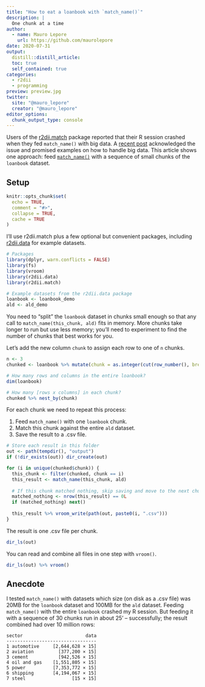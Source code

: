 ```yaml
---
title: "How to eat a loanbook with `match_name()`"
description: |
  One chunk at a time
author:
  - name: Mauro Lepore
    url: https://github.com/maurolepore
date: 2020-07-31
output:
  distill::distill_article:
  toc: true
  self_contained: true
categories:
  - r2dii
  - programming
preview: preview.jpg
twitter:
  site: "@mauro_lepore"
  creator: "@mauro_lepore"
editor_options: 
  chunk_output_type: console
---
```


Users of the [r2dii.match](https://2degreesinvesting.github.io/r2dii.match/) package reported that their R session crashed when they fed `match_name()` with big data. A [recent post](https://2degreesinvesting.github.io/posts/2020-07-18-improving-r2dii-match/) acknowledged the issue and promised examples on how to handle big data. This article shows one approach: feed [`match_name()`](https://2degreesinvesting.github.io/r2dii.match/reference/match_name.html) with a sequence of small chunks of the `loanbook` dataset.

## Setup

```r
knitr::opts_chunk$set(
  echo = TRUE,
  comment = "#>",
  collapse = TRUE,
  cache = TRUE
)
```

I'll use r2dii.match plus a few optional but convenient packages, including [r2dii.data](https://2degreesinvesting.github.io/r2dii.data/) for example datasets.

```r
# Packages
library(dplyr, warn.conflicts = FALSE)
library(fs)
library(vroom)
library(r2dii.data)
library(r2dii.match)

# Example datasets from the r2dii.data package
loanbook <- loanbook_demo
ald <- ald_demo
```

You need to "split" the `loanbook` dataset in chunks small enough so that any call to `match_name(this_chunk, ald)` fits in memory. More chunks take longer to run but use less memory; you'll need to experiment to find the number of chunks that best works for you.

Let's add the new column `chunk` to assign each row to one of `n` chunks.

```r
n <- 3
chunked <- loanbook %>% mutate(chunk = as.integer(cut(row_number(), breaks = n)))

# How many rows and columns in the entire loanbook?
dim(loanbook)

# How many [rows x columns] in each chunk?
chunked %>% nest_by(chunk)
```

For each chunk we need to repeat this process:

1. Feed `match_name()` with one `loanbook` chunk.
2. Match this chunk against the entire `ald` dataset.
3. Save the result to a .csv file.

```r
# Store each result in this folder
out <- path(tempdir(), "output")
if (!dir_exists(out)) dir_create(out)

for (i in unique(chunked$chunk)) {
  this_chunk <- filter(chunked, chunk == i)
  this_result <- match_name(this_chunk, ald)
  
  # If this chunk matched nothing, skip saving and move to the next chunk
  matched_nothing <- nrow(this_result) == 0L
  if (matched_nothing) next()
  
  this_result %>% vroom_write(path(out, paste0(i, ".csv")))
}
```

The result is one .csv file per chunk.

```r
dir_ls(out)
```

You can read and combine all files in one step with `vroom()`.

```r
dir_ls(out) %>% vroom()
```

## Anecdote

I tested `match_name()` with datasets which size (on disk as a .csv file) was 20MB for the `loanbook` dataset and 100MB for the `ald` dataset. Feeding `match_name()` with the entire `loanbook` crashed my R session. But feeding it with a sequence of 30 chunks run in about 25' -- successfully; the result combined had over 10 million rows:

```
sector                       data
---------------------------------
1 automotive     [2,644,628 × 15]
2 aviation         [377,200 × 15]
3 cement           [942,526 × 15]
4 oil and gas    [1,551,805 × 15]
5 power          [7,353,772 × 15]
6 shipping       [4,194,067 × 15]
7 steel                 [15 × 15]
```

